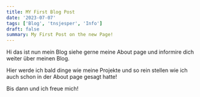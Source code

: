 ```yaml
---
title: MY First Blog Post
date: '2023-07-07'
tags: ['Blog', 'tnsjesper', 'Info']
draft: false
summary: My First Post on the new Page!
---
```


Hi das ist nun mein Blog siehe gerne meine About page und informire dich weiter über meinen Blog.

Hier werde ich bald dinge wie meine Projekte und so rein stellen wie ich auch schon in der About page gesagt hatte!

Bis dann und ich freue mich!

